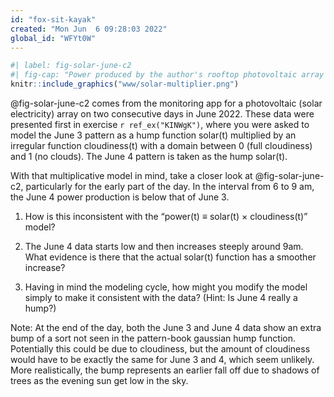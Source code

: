 ```yaml
---
id: "fox-sit-kayak"
created: "Mon Jun  6 09:28:03 2022"
global_id: "WFYt0W"
---
```


```r
#| label: fig-solar-june-c2
#| fig-cap: "Power produced by the author's rooftop photovoltaic array in June 4 (solid line) and June 3 (bars), 2022."
knitr::include_graphics("www/solar-multiplier.png")
```

@fig-solar-june-c2 comes from the monitoring app for a photovoltaic (solar electricity) array on two consecutive days in June 2022. These data were presented first in exercise `r ref_ex("KINWgK")`, where you were asked to model the June 3 pattern as a hump function solar(t) multiplied by an irregular function cloudiness(t) with a domain between 0 (full cloudiness) and 1 (no clouds). The June 4 pattern is taken as the hump solar(t).

With that multiplicative model in mind, take a closer look at @fig-solar-june-c2, particularly for the early part of the day. In the interval from 6 to 9 am, the June 4 power production is below that of June 3. 

1. How is this inconsistent with the "power(t) $\equiv$ solar(t) $\times$ cloudiness(t)" model?

2. The June 4 data starts low and then increases steeply around 9am. What evidence is there that the actual solar(t) function has a smoother increase? <!-- The June 3 data follows a hump shape for the early part of the day that matches well with June 4 at about 9am. -->

3. Having in mind the modeling cycle, how might you modify the model simply to make it consistent with the data? (Hint: Is June 4 really a hump?) <!-- Construct solar(t) piecewise as the June 3 pattern for early in the day and June 4 after 9am. -->

Note: At the end of the day, both the June 3 and June 4 data show an extra bump of a sort not seen in the pattern-book gaussian hump function. Potentially this could be due to cloudiness, but the amount of cloudiness would have to be exactly the same for June 3 and 4, which seem unlikely. More realistically, the bump represents an earlier fall off due to shadows of trees as the evening sun get low in the sky.
